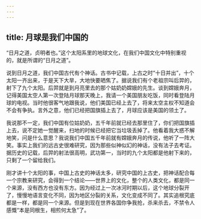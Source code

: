 ```yaml
---
---
---
```

title: 月球是我们中国的
---




“日月之道，贞明者也。”这个太阳系里的地球文化，在我们中国文化中特别重视的，就是所谓的“日月之道”。

说到日月之道，我们中国古代有个神话。古书中记载，上古之时“十日并出”，十个太阳一齐出来，于是天下大旱，大地快要晒焦了。据说我们有个老祖宗叫后羿的，射下了九个太阳。后羿就是到月亮里去的那个姑奶奶嫦娥的先生。谈到嫦娥奔月，记得美国太空人第一次登陆月球那天晚上，我请一个美国朋友吃饭，同时看登陆月球的电视。当时他很客气地跟我说，他们美国已经上去了，将来太空主权不知道会不会有争执。言外之意，他们已经把国旗插上去了，月球应该是美国的领土了。

我说那不一定，我们中国有位姑奶奶，五千年前就已经去那里住了，你们把国旗插上去，说不定她一觉醒来，扫地的时候已经把它当垃圾丢掉了。他看着我大惑不解地笑，问是什么意思？我说我们中国五千年前就有嫦娥奔月的传说，他听了一阵大笑。事实上我们的远古史很难研究，因为那些似神似幻的神话，没有法子去考证。据历史的记载，后羿的射法很高明，武功第一，当时的九个太阳都是他射下来的，只剩了一个留给我们。

刚才讲十个太阳的事，中国上古史的神话太多，研究中国的上古史，把神话配合每一个宗教来研究，会得到一个结论——世界上的文化，整个的人类文化，都是同一个来源，没有西方也没有东方。因为经过上一次冰河时期以后，这个地球分裂开了，慢慢地语言变化不同，因为地区分裂的关系，文化变成不同了。其实追根究底都是一样，都是同一个来源。但是到现在世界各国你争我抢，杀来杀去，不禁令人感慨“本是同根生，相煎何太急”了。